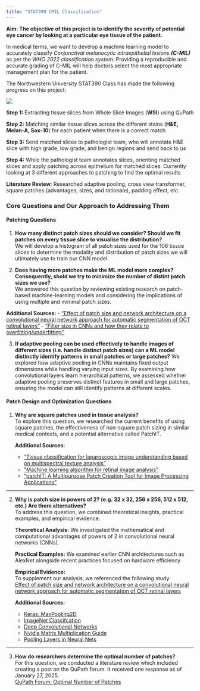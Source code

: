 ```yaml
---
title: "STAT390 CMIL Classification" 
---
```


**Aim: The objective of this project is to identify the severity of potential eye cancer by looking at a particular eye tissue of the patient.**

In medical terms, we want to develop a machine learning model to accurately classify *Conjunctival melanocytic intraepithelial lesions **(C-MIL)*** as per the *WHO 2022 classification system*. Providing a reproducible and accurate grading of C-MIL will help doctors select the most appropriate management plan for the patient.

The Northwestern University STAT390 Class has made the following progress on this project:

![](images/HomeImage.png){fig-align="center"}

**Step 1:**  Extracting tissue slices from Whole Slice Images (**WSI**) using QuPath

**Step 2:**  Matching similar tissue slices across the different stains (**H&E, Melan-A, Sox-10**) for each patient when there is a correct match 

**Step 3:**  Send matched slices to pathologist team, who will annotate H&E slice with high grade, low grade, and benign regions and send back to us

**Step 4:**  While the pathologist team annotates slices, orienting matched slices and apply patching across epithelium for matched slices. Currently looking at 3 different approaches to patching to find the optimal results

**Literature Review**: Researched adaptive pooling, cross view transformer, square patches (advantages, sizes, and rationale), padding effect, etc.

### Core Questions and Our Approach to Addressing Them

#### Patching Questions
1. **How many distinct patch sizes should we consider? Should we fit patches on every tissue slice to visualise the distribution?** <br>
   We will develop a histogram of all patch sizes used for the 106 tissue slices to determine the modality and distribution of patch sizes we will ultimately use to train our CNN model.

2. **Does having more patches make the ML model more complex? Consequently, shold we try to minimize the number of distint patch sizes we use?** <br>
   We answered this question by reviewing existing research on patch-based machine-learning models and considering the implications of using multiple and minimal patch sizes.

**Additional Sources:**
   - [“Effect of patch size and network architecture on a convolutional neural network approach for automatic segmentation of OCT retinal layers”](https://pmc.ncbi.nlm.nih.gov/articles/PMC6033561/)
   - [“Filter size in CNNs and how they relate to overfitting/underfitting”](https://datascience.stackexchange.com/questions/96516/filter-size-in-cnns-and-how-they-relate-to-overfitting-underfitting)

3. **If adaptive pooling can be used effectively to handle images of different sizes (i.e. handle distinct patch sizes) can a ML model distinctly identify patterns in small patches or large patches?**
   We explored how adaptive pooling in CNNs maintains fixed output dimensions while handling varying input sizes. By examining how convolutional layers learn hierarchical patterns, we assessed whether adaptive pooling preserves distinct features in small and large patches, ensuring the model can still identify patterns at different scales.

#### Patch Design and Optimization Questions
1. **Why are square patches used in tissue analysis?**  
   To explore this question, we researched the current benefits of using square patches, the effectiveness of non-square patch sizing in similar medical contexts, and a potential alternative called PatchIT.

   **Additional Sources:**
   - [“Tissue classification for laparoscopic image understanding based on multispectral texture analysis”](https://pmc.ncbi.nlm.nih.gov/articles/PMC5265243/)
   - [“Machine learning algorithm for retinal image analysis”](https://ieeexplore.ieee.org/document/7848208)
   - [“patchIT: A Multipurpose Patch Creation Tool for Image Processing Applications”](https://www.mdpi.com/2414-4088/6/12/11)

---

2. **Why is patch size in powers of 2? (e.g. 32 x 32, 256 x 256, 512 x 512, etc.) Are there alternatives?**  
   To address this question, we combined theoretical insights, practical examples, and empirical evidence.

   **Theoretical Analysis:** We investigated the mathematical and computational advantages of powers of 2 in convolutional neural networks (CNNs).

   **Practical Examples:** We examined earlier CNN architectures such as AlexNet alongside recent practices focused on hardware efficiency.

   **Empirical Evidence:**  
   To supplement our analysis, we referenced the following study:  
   [Effect of patch size and network architecture on a convolutional neural network approach for automatic segmentation of OCT retinal layers](https://pmc.ncbi.nlm.nih.gov/articles/PMC6033561/#r40)

   **Additional Sources:**  
   - [Keras: MaxPooling2D](https://keras.io/api/layers/pooling_layers/max_pooling2d/)
   - [ImageNet Classifcation](https://www.cs.toronto.edu/~fritz/absps/imagenet.pdf)
   - [Deep Convolutional Networks](https://arxiv.org/pdf/1409.1556)
   - [Nvidia Matrix Multiplication Guide](https://docs.nvidia.com/deeplearning/performance/dl-performance-matrix-multiplication/index.html#gpu-imple)
   - [Pooling Layers in Neural Nets](https://medium.com/aiguys/pooling-layers-in-neural-nets-and-their-variants-f6129fc4628b)

---

3. **How do researchers determine the optimal number of patches?**  
   For this question, we conducted a literature review which included creating a post on the QuPath forum. It received one response as of January 27, 2025.  
   [QuPath Forum: Optimal Number of Patches](https://forum.image.sc/t/optimal-number-of-patches/107600)
